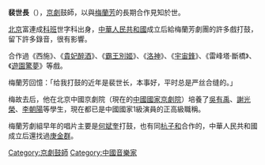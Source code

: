 '''裴世長'''（{{bd|1914年||1993年|}}），[[京劇|京劇]]鼓師，以與[[梅蘭芳|梅蘭芳]]的長期合作見知於世。

[[北京|北京]]富連成[[科班|科班]]世字科出身，[[中華人民共和國|中華人民共和國]]成立后給梅蘭芳劇團的許多戲打鼓，留下許多錄音，很有影響。

合作過《西施》、《[[貴妃醉酒|貴妃醉酒]]》、《[[霸王別姬|霸王別姬]]》、《[[洛神|洛神]]》、《[[宇宙鋒|宇宙鋒]]》、《雷峰塔·斷橋》、《[[遊園驚夢|遊園驚夢]]》等戲。

梅蘭芳回憶：「给我打鼓的近年是裴世长，本事好，平时总是严丝合缝的。」

梅故去后，他在北京中國京劇院（現在的[[中國國家京劇院|中國國家京劇院]]）培養了[[吳有禹|吳有禹]]、[[謝光榮|謝光榮]]、[[李朝陽|李朝陽]]等學生，現在都已是中國國家1級演員的正高級職稱。

梅蘭芳劇組早年的唱片主要是[[何斌奎|何斌奎]]打鼓，也有同[[杭子和|杭子和]]合作的，中華人民共和國成立后還找過[[庚金群|庚金群]]。

[[Category:京劇鼓師|Category:京劇鼓師]]
[[Category:中國音樂家|Category:中國音樂家]]